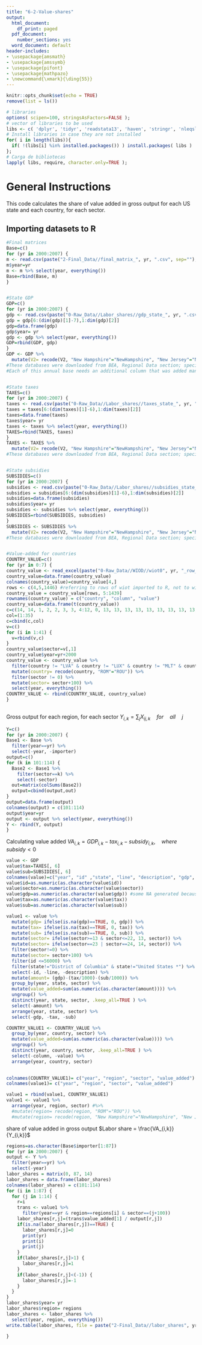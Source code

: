 ```yaml
---
title: "6-2-Value-shares"
output:
  html_document:
    df_print: paged
  pdf_document:
    number_sections: yes
  word_document: default
header-includes:
- \usepackage{amsmath}
- \usepackage{amssymb}
- \usepackage{pifont}
- \usepackage{mathpazo}
- \newcommand{\xmark}{\ding{55}}
---
```



```r
knitr::opts_chunk$set(echo = TRUE)
remove(list = ls())
```

```r
# libraries
options( scipen=100, stringsAsFactors=FALSE );
# vector of libraries to be used
libs <- c( 'dplyr', 'tidyr', 'readstata13', 'haven', 'stringr', 'nleqslv', 'gdata', 'Statamarkdown', 'readxl');
# Install libraries in case they are not installed
for( i in length(libs)){ 
  if( !(libs[i] %in% installed.packages()) ) install.packages( libs ) 
};
# Carga de bibliotecas
lapply( libs, require, character.only=TRUE );
```

# General Instructions

This code calculates the share of value added in gross output for each US state and each country, for each sector. 


## Importing datasets to R
```r

#Final matrices
Base=c()
for (yr in 2000:2007) {
m <- read.csv(paste("2-Final_Data//final_matrix_", yr, ".csv", sep=""), header = TRUE, sep = ",", dec = ".")
m$year=yr
m <- m %>% select(year, everything())
Base=rbind(Base, m)
}


#State GDP
GDP=c()
for (yr in 2000:2007) {
gdp <- read.csv(paste("0-Raw_Data//Labor_shares//gdp_state_", yr, ".csv", sep=""), header = FALSE, sep = ",", dec = ".")
gdp = gdp[6:(dim(gdp)[1]-7),1:dim(gdp)[2]]
gdp=data.frame(gdp)
gdp$year= yr 
gdp <- gdp %>% select(year, everything())
GDP=rbind(GDP, gdp)  
}
GDP <- GDP %>%
  mutate(V2= recode(V2, "New Hampshire"="NewHampshire", "New Jersey"="NewJersey", "New Mexico"="NewMexico", "New York"="NewYork", "North Carolina"="NorthCarolina", "North Dakota"="NorthDakota", "Rhode Island"="RhodeIsland", "South Carolina"="SouthCarolina", "South Dakota"="SouthDakota", "West Virginia"="WestVirginia"))
#These databases were downloaded from BEA, Regional Data section; specifically, the base is named SAGDP2. After choosing this information, select the NAICS option, All areas, All statistics in table, and each year from 2000 to 2007, separately (to download the next year just go to the previous time section window and change the selected year). Download each base in a csv file. 
#Each of this annual base needs an additional column that was added manually in excel. The column's name is "code" and contains the sectors' code in expanded form (1-24). If the base needs to be downloaded again in the future all that has to be done to the new one is copy and paste this "code" column (as it is) to the new base. 


#State taxes
TAXES=c()
for (yr in 2000:2007) {
taxes <- read.csv(paste("0-Raw_Data//Labor_shares//taxes_state_", yr, ".csv", sep=""), header = FALSE, sep = ",", dec = ".")
taxes = taxes[6:(dim(taxes)[1]-6),1:dim(taxes)[2]]
taxes=data.frame(taxes)
taxes$year= yr 
taxes <- taxes %>% select(year, everything())
TAXES=rbind(TAXES, taxes)  
}
TAXES <- TAXES %>%
  mutate(V2= recode(V2, "New Hampshire"="NewHampshire", "New Jersey"="NewJersey", "New Mexico"="NewMexico", "New York"="NewYork", "North Carolina"="NorthCarolina", "North Dakota"="NorthDakota", "Rhode Island"="RhodeIsland", "South Carolina"="SouthCarolina", "South Dakota"="SouthDakota", "West Virginia"="WestVirginia"))
#These databases were downloaded from BEA, Regional Data section; specifically, the base is named SAGDP6. After choosing this information, select the NAICS option, All areas, All statistics in table, and each year from 2000 to 2007, separately (to download the next year just go to the previous time section window and change the selected year). Download each base in a csv file. 


#State subsidies
SUBSIDIES=c()
for (yr in 2000:2007) {
subsidies <- read.csv(paste("0-Raw_Data//Labor_shares//subsidies_state_", yr, ".csv", sep=""), header = FALSE, sep = ",", dec = ".")
subsidies = subsidies[6:(dim(subsidies)[1]-6),1:dim(subsidies)[2]]
subsidies=data.frame(subsidies)
subsidies$year= yr 
subsidies <- subsidies %>% select(year, everything())
SUBSIDIES=rbind(SUBSIDIES, subsidies)  
}
SUBSIDIES <- SUBSIDIES %>%
  mutate(V2= recode(V2, "New Hampshire"="NewHampshire", "New Jersey"="NewJersey", "New Mexico"="NewMexico", "New York"="NewYork", "North Carolina"="NorthCarolina", "North Dakota"="NorthDakota", "Rhode Island"="RhodeIsland", "South Carolina"="SouthCarolina", "South Dakota"="SouthDakota", "West Virginia"="WestVirginia"))
#These databases were downloaded from BEA, Regional Data section; specifically, the base is named SAGDP5. After choosing this information, select the NAICS option, All areas, All statistics in table, and each year from 2000 to 2007, separately (to download the next year just go to the previous time section window and change the selected year). Download each base in a csv file. 


#Value-added for countries 
COUNTRY_VALUE=c()
for (yr in 0:7) {
country_value <- read_excel(paste("0-Raw_Data//WIOD//wiot0", yr, "_row_apr12.xlsx", sep=""))
country_value=data.frame(country_value)
colnames(country_value)=country_value[4,]
rows <- c(4,5,1446) #referring to rows of wiot imported to R, not to wiot in excel 
country_value = country_value[rows, 5:1439]
rownames(country_value) = c("country", "column", "value")
country_value=data.frame(t(country_value))
c=c(14, 14, 1, 2, 2, 3, 3, 4:12, 0, 13, 13, 13, 13, 13, 13, 13, 13, 13, 13, 13, 13, 13, 0, 13, 13, 13, 0)
col=(1:35)
c=cbind(c,col)
v=c()
for (i in 1:41) {
  v=rbind(v,c)
}
country_value$sector=v[,1]
country_value$year=yr+2000
country_value <- country_value %>%
  filter(country != "LVA" & country != "LUX" & country != "MLT" & country != "USA") %>%   # taking out countries not of interest
  mutate(country= recode(country, "ROM"="ROU")) %>%
  filter(sector != 0) %>%
  mutate(sector= sector+100) %>%
  select(year, everything())
COUNTRY_VALUE <- rbind(COUNTRY_VALUE, country_value)
}
  

```


Gross output for each region, for each sector
$Y_{i,k}= \sum_j X_{ij,k} \quad for \quad all \quad j$
```r

Y=c()
for (yr in 2000:2007) {
Base1 <- Base %>%
  filter(year==yr) %>%
  select(-year, -importer)
output=c()
for (k in 101:114) {
  Base2 <- Base1 %>%
    filter(sector==k) %>%
    select(-sector)
  out=matrix(colSums(Base2))
  output=cbind(output,out)
}
output=data.frame(output)
colnames(output) = c(101:114)
output$year=yr
output <- output %>% select(year, everything())
Y <- rbind(Y, output)
}
```


Calculating value added
$VA_{i,k}=GDP_{i,k}-tax_{i,k}-subsidy_{i,k}, \quad where \quad subsidy<0$
```r
value <- GDP
value$tax=TAXES[, 6]
value$sub=SUBSIDIES[, 6]
colnames(value)=c("year", "id" ,"state", "line", "description", "gdp", "sector", "tax", "sub")
value$id=as.numeric(as.character(value$id))
value$sector=as.numeric(as.character(value$sector))
value$gdp=as.numeric(as.character(value$gdp)) #some NA generated because base is not cleaned yet (cleaned in next steps)
value$tax=as.numeric(as.character(value$tax))
value$sub=as.numeric(as.character(value$sub))

value1 <- value %>%
  mutate(gdp= ifelse(is.na(gdp)==TRUE, 0, gdp)) %>%
  mutate(tax= ifelse(is.na(tax)==TRUE, 0, tax)) %>%
  mutate(sub= ifelse(is.na(sub)==TRUE, 0, sub)) %>%
  mutate(sector= ifelse(sector>=13 & sector<=22, 13, sector)) %>%
  mutate(sector= ifelse(sector==23 | sector==24, 14, sector)) %>%
  filter(sector!=0) %>%
  mutate(sector= sector+100) %>%
  filter(id <=56000) %>%
  filter(state!="District of Columbia" & state!="United States *") %>% 
  select(-id, -line, -description) %>%
  mutate(amount= (gdp)-(tax/1000)-(sub/1000)) %>%
  group_by(year, state, sector) %>%
  mutate(value_added=sum(as.numeric(as.character(amount)))) %>% 
  ungroup() %>% 
  distinct(year, state, sector, .keep_all=TRUE ) %>% 
  select(-amount) %>% 
  arrange(year, state, sector) %>% 
  select(-gdp, -tax, -sub)

COUNTRY_VALUE1 <- COUNTRY_VALUE %>%
  group_by(year, country, sector) %>%
  mutate(value_added=sum(as.numeric(as.character(value)))) %>% 
  ungroup() %>% 
  distinct(year, country, sector, .keep_all=TRUE ) %>% 
  select(-column, -value) %>% 
  arrange(year, country, sector)
  

colnames(COUNTRY_VALUE1)= c("year", "region", "sector", "value_added")
colnames(value1)= c("year", "region", "sector", "value_added")

value1 = rbind(value1, COUNTRY_VALUE1)
value1 <- value1 %>%
  arrange(year, region, sector) #%>%
  #mutate(region= recode(region, "ROM"="ROU")) %>%
  #mutate(region= recode(region, "New Hampshire"="NewHampshire", "New Jersey"="NewJersey", "New Mexico"="NewMexico", "New York"="NewYork", "North Carolina"="NorthCarolina", "North Dakota"="NorthDakota", "Rhode Island"="RhodeIsland", "South Carolina"="SouthCarolina", "South Dakota"="SouthDakota", "West Virginia"="WestVirginia"))


```

share of value added in gross output
$Labor share = \frac{VA_{i,k}}{Y_{i,k}}$
```r

regions=as.character(Base$importer[1:87])
for (yr in 2000:2007) {
output <- Y %>%
  filter(year==yr) %>%
  select(-year)
labor_shares = matrix(0, 87, 14)
labor_shares = data.frame(labor_shares)
colnames(labor_shares) = c(101:114)
for (i in 1:87) {
  for (j in 1:14) {
    r=i
    trans <- value1 %>%
      filter(year==yr & region==regions[i] & sector==(j+100))
    labor_shares[r,j]=(trans$value_added[1] / output[r,j])
    if(is.na(labor_shares[r,j])==TRUE) {
      labor_shares[r,j]=0
      print(yr)
      print(i)
      print(j)
    }
    if(labor_shares[r,j]>1) {
      labor_shares[r,j]=1
    }
    if(labor_shares[r,j]<(-1)) {
      labor_shares[r,j]=-1
    }
  }
}
labor_shares$year= yr
labor_shares$region= regions
labor_shares <- labor_shares %>%
  select(year, region, everything())
write.table(labor_shares, file = paste("2-Final_Data//labor_shares", yr, ".csv", sep=""), sep = ",", row.names = FALSE)

}


```





